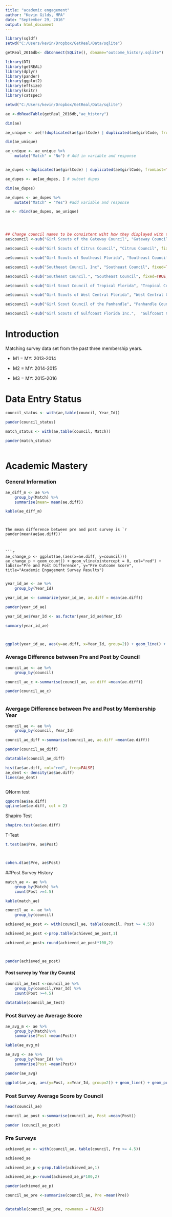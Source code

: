 ```yaml
---
title: "academic engagement"
author: "Kevin Gilds, MPA"
date: "September 29, 2016"
output: html_document
---
```




```r


library(sqldf)
setwd("C:/Users/kevin/Dropbox/GetReal/Data/sqlite")

getReal_2016db<- dbConnect(SQLite(), dbname="outcome_history.sqlite")

library(DT)
library(getREAL)
library(dplyr)
library(pander)
library(ggplot2)
library(effsize)
library(knitr)
library(catspec)

```


```r
setwd("C:/Users/kevin/Dropbox/GetReal/Data/sqlite")

ae <-dbReadTable(getReal_2016db,"ae_history")

dim(ae)

ae_unique <- ae[!(duplicated(ae$girlCode) | duplicated(ae$girlCode, fromLast = TRUE)), ]

dim(ae_unique)

ae_unique <- ae_unique %>% 
    mutate("Match" = "No") # Add in variable and response


ae_dupes <-duplicated(ae$girlCode) | duplicated(ae$girlCode, fromLast=TRUE) #find duplicated cases

ae_dupes <- ae[ae_dupes, ] # subset dupes

dim(ae_dupes)

ae_dupes <- ae_dupes %>%
    mutate("Match" = "Yes") #add variable and response

ae <- rbind(ae_dupes, ae_unique)





```


```r
## Change council names to be consistent wiht how they displayed with the surveys
ae$council <-sub("Girl Scouts of the Gateway Council", "Gateway Council", fixed=TRUE, ae$council)

ae$council <-sub("Girl Scouts of Citrus Council", "Citrus Council", fixed=TRUE, ae$council)

ae$council <-sub("Girl Scouts of Southeast Florida", "Southeast Council", fixed=TRUE, ae$council)

ae$council <-sub("Southeast Council, Inc", "Southeast Council", fixed=TRUE, ae$council)

ae$council <-sub("Southeast Council.", "Southeast Council", fixed=TRUE, ae$council)

ae$council <-sub("Girl Scout Council of Tropical Florida", "Tropical Council", fixed = TRUE, ae$council)

ae$council <-sub("Girl Scouts of West Central Florida", "West Central Council", fixed = TRUE, ae$council)

ae$council <-sub("Girl Scout Council of the Panhandle", "Panhandle Council", fixed = TRUE, ae$council)

ae$council <-sub("Girl Scouts of Gulfcoast Florida Inc.",  "Gulfcoast Council", fixed = TRUE, ae$council)

```

# Introduction

Matching survey data set from the past three membership years.

* M1 = MY: 2013-2014

* M2 = MY: 2014-2015

* M3 = MY: 2015-2016


# Data Entry Status 

```r
council_status <- with(ae,table(council, Year_Id))

pander(council_status)

match_status <- with(ae,table(council, Match))

pander(match_status)



```



# Academic Mastery

### General Information 

```r

ae_diff_m <- ae %>%
    group_by(Match) %>%
    summarise(mean= mean(ae.diff))

kable(ae_diff_m)

```

```


The mean difference between pre and post survey is `r pander(mean(ae$ae.diff))`



```r
ae_change_p <- ggplot(ae,(aes(x=ae.diff, y=council)))
ae_change_p + geom_count() + geom_vline(xintercept = 0, col="red") + labs(x="Pre and Post Difference", y="Pre Outcome Score", title="Academic Engagement Survey Results")


```


```r
year_id_ae <- ae %>%
    group_by(Year_Id)

year_id_ae <- summarize(year_id_ae, ae.diff = mean(ae.diff))

pander(year_id_ae)

year_id_ae$Year_Id <- as.factor(year_id_ae$Year_Id)

summary(year_id_ae)



ggplot(year_id_ae, aes(y=ae.diff, x=Year_Id, group=2)) + geom_line() + geom_point()

```



### Average Difference between Pre and Post by Council

```r
council_ae <- ae %>%
    group_by(council)

council_ae_c <-summarise(council_ae, ae.diff =mean(ae.diff))

pander(council_ae_c)



```


### Avergage Difference between Pre and Post by Membership Year

```r
council_ae <- ae %>%
    group_by(council, Year_Id)

council_ae_diff <-summarise(council_ae, ae.diff =mean(ae.diff))

pander(council_ae_diff)

datatable(council_ae_diff)

```



```r





hist(ae$ae.diff, col="red", freq=FALSE)
ae_dent <- density(ae$ae.diff)
lines(ae_dent)



```

QNorm test
```r

qqnorm(ae$ae.diff)
qqline(ae$ae.diff, col = 2)

```

Shapiro Test
```r
shapiro.test(ae$ae.diff)
```


T-Test

```r
t.test(ae$Pre, ae$Post)



cohen.d(ae$Pre, ae$Post)
```




##Post Survey History

```r

match_ae <- ae %>%
    group_by(Match) %>%
    count(Post >=4.5)

kable(match_ae)
```

```r

council_ae <- ae %>%
    group_by(council)

achieved_ae_post <- with(council_ae, table(council, Post >= 4.5))

achieved_ae_post <-prop.table(achieved_ae_post,1)

achieved_ae_post<-round(achieved_ae_post*100,2)



pander(achieved_ae_post)

```



#### Post survey by Year (by Counts)
```r


council_ae_test <-council_ae %>%
    group_by(council,Year_Id) %>%
    count(Post >=4.5)

datatable(council_ae_test)

```



### Post Survey ae Average Score

```r
ae_avg_m <- ae %>%
    group_by(Match)%>%
    summarise(Post =mean(Post))

kable(ae_avg_m)
```


```r
ae_avg <- ae %>%
    group_by(Year_Id) %>%
    summarise(Post =mean(Post))

pander(ae_avg)

```

```r
ggplot(ae_avg, aes(y=Post, x=Year_Id, group=2)) + geom_line() + geom_point()


```


### Post Survey Average Score by Council

```r


head(council_ae)

council_ae_post <-summarise(council_ae, Post =mean(Post))

pander (council_ae_post)

```


### Pre Surveys
```r
achieved_ae <- with(council_ae, table(council, Pre >= 4.5))

achieved_ae

achieved_ae_p <-prop.table(achieved_ae,1)

achieved_ae_p<-round(achieved_ae_p*100,2)

pander(achieved_ae_p)
```


```r
council_ae_pre <-summarise(council_ae, Pre =mean(Pre))


datatable(council_ae_pre, rownames = FALSE)


```


